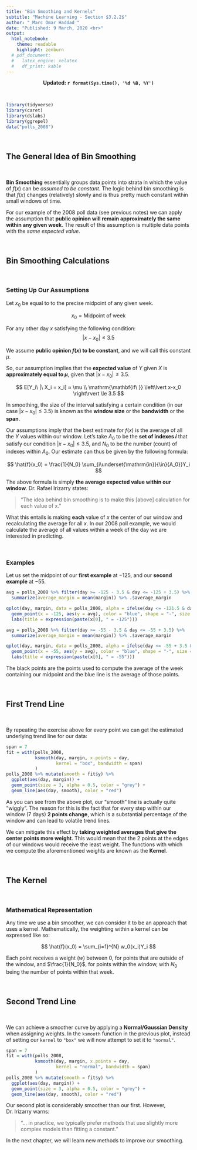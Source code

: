 ```yaml
---
title: "Bin Smoothing and Kernels"
subtitle: "Machine Learning - Section $3.2.2$"
author: "_Marc Omar Haddad_"
date: "Published: 9 March, 2020 <br>"
output:
  html_notebook:
    theme: readable
    highlight: zenburn
  # pdf_document:
  #   latex_engine: xelatex
  #   df_print: kable
---
```

<!-- FOR UPDATES -->
  
  <!-- Uncomment if output = html_notebook: -->
     <center><strong>Updated: `r format(Sys.time(), '%d %B, %Y')`</strong></center>
  
  <!-- Uncomment if output = pdf_document: -->
    <!-- \begin{center}Updated: `r format(Sys.time(), '%d %B, %Y')`\end{center} -->

<!-- FOR UPDATES -->    

\

```r
library(tidyverse)
library(caret)
library(dslabs)
library(ggrepel)
data("polls_2008")
```

\

## The General Idea of Bin Smoothing

\

**Bin Smoothing** essentially groups data points into strata in which the value of $f(x)$ can be *assumed to be constant*. The logic behind bin smoothing is that $f(x)$ changes (relatively) slowly and is thus pretty much constant within small windows of time.

For our example of the 2008 poll data (see previous notes) we can apply the assumption that **public opinion will remain approximately the same within any given week**. The result of this assumption is multiple data points with the *same expected value*.

\

## Bin Smoothing Calculations

\

### Setting Up Our Assumptions

Let $x_0$ be equal to to the precise midpoint of any given week.

$$
x_0 = \mathrm{Midpoint\ of\ week}
$$

For any other day $x$ satisfying the following condition:
$$
\left\lvert x-x_0 \right\rvert \le 3.5
$$

We assume **public opinion $f(x)$ to be constant**, and we will call this constant $\mu$.

So, our assumption implies that the **expected value** of $Y$ given $X$ is **approximately equal to $\mu$**, given that $\left\lvert x-x_0 \right\rvert \le 3.5$.

$$
E[Y_i\ |\ X_i = x_i] ≈ \mu \\
\mathrm{\mathbf{if\ }} \left\lvert x-x_0 \right\rvert \le 3.5
$$


In smoothing, the size of the interval satisfying a certain condition (in our case $\left\lvert x-x_0 \right\rvert \le 3.5$) is known as the **window size** or the **bandwidth** or the **span**.

Our assumptions imply that the best estimate for $f(x)$ is the average of all the $Y$ values within our window. Let's take $A_0$ to be the **set of indexes $i$** that satisfy our condition $\left\lvert x-x_0 \right\rvert \le 3.5$, and $N_0$ to be the number (count) of indexes within $A_0$. Our estimate can thus be given by the following formula:

$$
\hat{f}(x_0) = \frac{1}{N_0} \sum_{i\underset{\mathrm{in}}{\in}{A_0}}Y_i
$$


The above formula is simply **the average expected value within our window**. Dr. Rafael Irizarry states: 

> "The idea behind bin smoothing is to make this [above] calculation for each value of x."

What this entails is making **each** value of $x$ the center of our window and recalculating the average for all $x$. In our $2008$ poll example, we would calculate the average of all values within a week of the day we are interested in  predicting.

\

### Examples

Let us set the midpoint of our **first example** at $-125$, and our **second example** at $-55$.


```r
avg = polls_2008 %>% filter(day >= -125 - 3.5 & day <= -125 + 3.5) %>% 
  summarize(average_margin = mean(margin)) %>% .$average_margin

qplot(day, margin, data = polls_2008, alpha = ifelse(day <= -121.5 & day >= -128.5, 1, 0.3)) + theme(legend.position = "none") +
  geom_point(x = -125, aes(y = avg), color = "blue", shape = "-", size = 5) +
  labs(title = expression(paste(x[0], " = -125")))

```


```r
avg = polls_2008 %>% filter(day >= -55 - 3.5 & day <= -55 + 3.5) %>% 
  summarize(average_margin = mean(margin)) %>% .$average_margin

qplot(day, margin, data = polls_2008, alpha = ifelse(day <= -55 + 3.5 & day >= -55 - 3.5, 1, 0.3)) + theme(legend.position = "none") +
  geom_point(x = -55, aes(y = avg), color = "blue", shape = "-", size = 5) +
  labs(title = expression(paste(x[0], " = -55")))
```



The black points are the points used to compute the average of the week containing our midpoint and the blue line is the average of those points.

\

## First Trend Line

\

By repeating the exercise above for every point we can get the estimated underlying trend line for our data:

```r
span = 7
fit = with(polls_2008,
           ksmooth(day, margin, x.points = day,
                   kernel = "box", bandwidth = span)
           )
polls_2008 %>% mutate(smooth = fit$y) %>% 
  ggplot(aes(day, margin)) +
  geom_point(size = 3, alpha = 0.5, color = "grey") +
  geom_line(aes(day, smooth), color = "red")
```

As you can see from the above plot, our "smooth" line is actually quite "wiggly". The reason for this is the fact that for every step within our window (7 days) **2 points change**, which is a substantial percentage of the window and can lead to volatile trend lines.

We can mitigate this effect by **taking weighted averages that give the center points more weight**. This would mean that the 2 points at the edges of our windows would receive the least weight. The functions with which we compute the aforementioned weights are known as the **Kernel**.

\

## The Kernel

\

### Mathematical Representation

Any time we use a bin smoother, we can consider it to be an approach that uses a kernel. Mathematically, the weighting within a kernel can be expressed like so:

$$
\hat{f}(x_0) = \sum_{i=1}^{N} w_0(x_i)Y_i
$$

Each point receives a weight ($w$) between $0$, for points that are outside of the window, and $\frac{1}{N_0}$, for points within the window, with $N_0$ being the number of points within that week.

\

## Second Trend Line

\

We can achieve a smoother curve by applying a **Normal/Gaussian Density** when assigning weights. In the `ksmooth` function in the previous plot, instead of setting our `kernel` to `"box"` we will now attempt to set it to `"normal"`.


```r
span = 7
fit = with(polls_2008,
           ksmooth(day, margin, x.points = day,
                   kernel = "normal", bandwidth = span)
           )
polls_2008 %>% mutate(smooth = fit$y) %>% 
  ggplot(aes(day, margin)) +
  geom_point(size = 3, alpha = 0.5, color = "grey") +
  geom_line(aes(day, smooth), color = "red")
```


Our second plot is considerably smoother than our first. However, Dr. Irizarry warns:

> "... in practice, we typically prefer methods that use slightly more complex models than fitting a constant."

In the next chapter, we will learn new methods to improve our smoothing.




